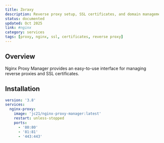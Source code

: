 ```yaml
---
title: Zoraxy
description: Reverse proxy setup, SSL certificates, and domain management
status: documented
updated: Oct 2025
link: #nginx
category: services
tags: [proxy, nginx, ssl, certificates, reverse proxy]
---
```


## Overview

Nginx Proxy Manager provides an easy-to-use interface for managing reverse proxies and SSL certificates.

## Installation

```yaml
version: '3.8'
services:
  nginx-proxy:
    image: 'jc21/nginx-proxy-manager:latest'
    restart: unless-stopped
    ports:
      - '80:80'
      - '81:81'
      - '443:443'
```
